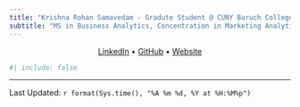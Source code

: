 ```yaml
---
title: "Krishna Rohan Samavedam - Gradute Student @ CUNY Baruch College"
subtitle: "MS in Business Analytics, Concentration in Marketing Analytics"
---
```


<div style="text-align: center">
<a href="https://www.linkedin.com/in/rohansamavedam/">LinkedIn</a> • 
<a href="https://github.com/rohansamavedam">GitHub</a> • 
<a href="https://rohansamavedam.dev/">Website</a>
</div>


```r
#| include: false
```

------------------------------------------------------------------------

Last Updated: `r format(Sys.time(), "%A %m %d, %Y at %H:%M%p")`
